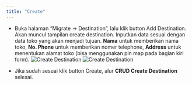 ```yaml
---
title: "Create"
---
```


- Buka halaman “Migrate -> Destination”, lalu klik button Add Destination. Akan muncul tampilan create destination. Inputkan data sesuai dengan data toko yang akan menjadi tujuan. **Nama** untuk memberikan nama toko, **No. Phone** untuk memberikan nomer telephone, **Address** untuk menentukan alamat toko (bisa menggunakan pin map pada bagian kiri form).
  ![ Create Destination](/image/outbound/migrate-color/crud-destination/create/a-1.png " Create Destination")
  ![ Create Destination](/image/outbound/migrate-color/crud-destination/create/a-2.png "Create Destination")

- Jika sudah sesuai klik button Create, alur **CRUD Create Destination** selesai.
